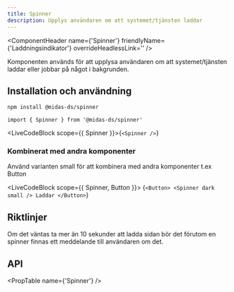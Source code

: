 ```yaml
---
title: Spinner
description: Upplys användaren om att systemet/tjänsten laddar
---
```



<ComponentHeader
  name={'Spinner'}
  friendlyName={'Laddningsindikator'}
  overrideHeadlessLink=''
/>

Komponenten används för att upplysa användaren om att systemet/tjänsten laddar eller jobbar på något i bakgrunden.

## Installation och användning

```bash npm2yarn
npm install @midas-ds/spinner
```

```tsx
import { Spinner } from '@midas-ds/spinner'
```

<LiveCodeBlock scope={{ Spinner }}>{`<Spinner />`}</LiveCodeBlock>

### Kombinerat med andra komponenter

Använd varianten small för att kombinera med andra komponenter t.ex Button

<LiveCodeBlock scope={{ Spinner, Button }}>
  {`<Button>
  <Spinner
    dark
    small
  />
  Laddar
</Button>`}
</LiveCodeBlock>

## Riktlinjer

Om det väntas ta mer än 10 sekunder att ladda sidan bör det förutom en spinner finnas ett meddelande till användaren om det.

## API

<PropTable name={'Spinner'} />
